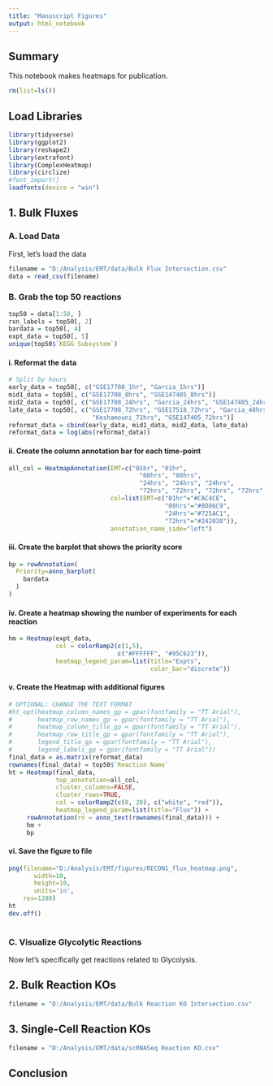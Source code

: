 ```yaml
---
title: "Manuscript Figures"
output: html_notebook
---
```


## Summary
This notebook makes heatmaps for publication.

```r
rm(list=ls())
```

## Load Libraries
```r
library(tidyverse)
library(ggplot2)
library(reshape2)
library(extrafont)
library(ComplexHeatmap)
library(circlize)
#font_import()
loadfonts(device = "win")
```

## 1. Bulk Fluxes

### A. Load Data
First, let's load the data
```r
filename = "D:/Analysis/EMT/data/Bulk Flux Intersection.csv"
data = read_csv(filename)
```

### B. Grab the top 50 reactions
```r
top50 = data[1:50, ]
rxn_labels = top50[, 2]
bardata = top50[, 4]
expt_data = top50[, 5]
unique(top50$`KEGG Subsystem`)
```

#### i. Reformat the data
```r
# Split by hours
early_data = top50[, c("GSE17708_1hr", "Garcia_1hrs")]
mid1_data = top50[, c("GSE17708_8hrs", "GSE147405_8hrs")]
mid2_data = top50[, c("GSE17708_24hrs", "Garcia_24hrs", "GSE147405_24hrs")]
late_data = top50[, c("GSE17708_72hrs", "GSE17518_72hrs", "Garcia_48hrs", 
                       "Keshamouni_72hrs", "GSE147405_72hrs")]
reformat_data = cbind(early_data, mid1_data, mid2_data, late_data)
reformat_data = log(abs(reformat_data))
```

#### ii. Create the column annotation bar for each time-point
```r
all_col = HeatmapAnnotation(EMT=c("01hr", "01hr",
                                    "08hrs", "08hrs",
                                    "24hrs", "24hrs", "24hrs",
                                    "72hrs", "72hrs", "72hrs", "72hrs", "72hrs"),
                            col=list(EMT=c("01hr"="#CAC4CE", 
                                           "08hrs"="#8D86C9",
                                           "24hrs"="#725AC1",
                                           "72hrs"="#242038")),
                            annotation_name_side="left")
```

#### iii. Create the barplot that shows the priority score
```r
bp = rowAnnotation(
  Priority=anno_barplot(
    bardata
  )
)
```

#### iv. Create a heatmap showing the number of experiments for each reaction
```r
hm = Heatmap(expt_data,
             col = colorRamp2(c(1,5), 
                              c("#FFFFFF", "#95C623")),
             heatmap_legend_param=list(title="Expts",
                                       color_bar="discrete"))
```

#### v. Create the Heatmap with additional figures
```r
# OPTIONAL: CHANGE THE TEXT FORMAT
#ht_opt(heatmap_column_names_gp = gpar(fontfamily = "TT Arial"), 
#       heatmap_row_names_gp = gpar(fontfamily = "TT Arial"), 
#       heatmap_column_title_gp = gpar(fontfamily = "TT Arial"),
#       heatmap_row_title_gp = gpar(fontfamily = "TT Arial"),
#       legend_title_gp = gpar(fontfamily = "TT Arial"),
#       legend_labels_gp = gpar(fontfamily = "TT Arial"))
final_data = as.matrix(reformat_data)
rownames(final_data) = top50$`Reaction Name`
ht = Heatmap(final_data, 
             top_annotation=all_col,
             cluster_columns=FALSE,
             cluster_rows=TRUE,
             col = colorRamp2(c(0, 20), c("white", "red")),
             heatmap_legend_param=list(title="Flux")) + 
     rowAnnotation(rn = anno_text(rownames(final_data))) +
     hm + 
     bp
```

#### vi. Save the figure to file
```r
png(filename="D:/Analysis/EMT/figures/RECON1_flux_heatmap.png",
       width=10,
       height=10,
       units='in',
    res=1200)
ht
dev.off()
  
```

### C. Visualize Glycolytic Reactions
Now let's specifically get reactions related to Glycolysis.

## 2. Bulk Reaction KOs
```r
filename = "D:/Analysis/EMT/data/Bulk Reaction KO Intersection.csv"

```

## 3. Single-Cell Reaction KOs
```r
filename = "D:/Analysis/EMT/data/scRNASeq Reaction KO.csv"

```

## Conclusion
